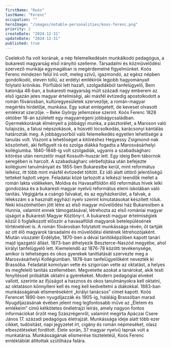 ```yaml
---
firstName: "Koós"
lastName: "Ferenc"
occupation: ""
heroImage: "/images/notable-personalities/koos-ferenc.png"
priority: 2
createDate: "2024-12-31"
updateDate: "2024-12-31"
published: true
---
```


<ContentTextBlock>
Cselekvő fia volt korának, a nép felemelkedésén munkálkodó pedagógus, a bukaresti magyarság első irányító szelleme. Társadalmi és közművelődési szervező munkája egymagában is megérdemelné figyelmünket. Koós Ferenc mindezen felül író volt, meleg szívű, igazmondó, az egész népben gondolkodó, eleven tollú, az erdélyi emlékírók legjobb hagyományait folytató krónikás. Pórfiúból lett hazafi, szolgadiákból tanfelügyelő, Bem katonája 48-ban, a bukaresti magyarság múlt századi nagy emberem az első igazán jeles magyar értelmiségi, aki másfél évtizedig apostolkodott a román fővárosban, kultúregyesületek szervezője, a román-magyar megértés hirdetője, munkása. Egy sokat emlegetett, de keveset olvasott emlékirat szerzője. – Beke György jellemzése szerint. 
</ContentTextBlock>

<ContentTextBlock>
Koós Ferenc 1828 október 18-án született egy magyarrégeni jobbágycsaládban. Gyermekkorának élményeit a jobbágyi munka, a pásztorélet, a Maroson való tutajozás, a falusi népszokások, a húsvéti locsolkodás, karácsonyi kántálás határozták meg. A jobbágysorból való felemelkedés egyetlen lehetősége a tanulás volt. Viszont a lehetőséget a kitöréshez Hegyessy Zsigmond-nak köszönheti, aki felfigyelt rá és szolga diákká fogadta a Marosvásárhelyi kollégiumba. 1840-1848-ig volt szolgadiák, ugyanis a szabadságharc kitörése után nemzetőr majd Kossuth-huszár lett. Egy ideig Bem tábornok seregében is harcolt. A szabadságharc vérbefojtása után befejezte kollégiumi tanulmányait és 1855-ben Bukarestbe kerül, mint református lelkész, itt több mint másfél évtizedet töltött. Ez idő alatt úttörő jelentőségű tetteket hajtott végre. Feladatai közé tartozott a lelkészi teendők mellet a román lakta vidékeken, Moldva és Havasalföldön élő református hívek lelki gondozása és a bukaresti magyar nyelvű református elemi iskolában való tanítás. Végigjárta a csángó falvakat, és az egyházkerület, a falvak, a lélekszám s a használt egyházi nyelv szerint kimutatásokat készített róluk.
</ContentTextBlock>

<ContentTextBlock>
Neki köszönhetően jött létre az első magyar művelődési ház Bukarestben a Hunnia, valamint ennek támogatásával, létrehozta az első romániai magyar újságot a Bukaresti Magyar Közlöny-t. A bukaresti magyar értelmiségiek közül ő foglalkozott először a havasalföldi magyarok betelepülésének történetével is. A román fővárosban folytatott munkássága révén, őt tartják az ott élő magyarok társadalmi és művelődési életének létrehozójaként.
</ContentTextBlock>

<ContentTextBlock>
Miután visszatér Erdélybe, 1870-ben a dévai tanítóképzőben kapott tanári majd igazgatói állást. 1873-ban áthelyezik Beszterce-Naszód megyébe, ahol királyi tanfelügyelő lett. Kiemelendő az 1876-78 közötti tevékenysége, amikor is tehetséges és okos gyerekek taníttatását szervezte meg a Marosvásárhelyi Kollégiumban. 1878-ban tanfelügyelőként nevezték ki Brassóba. Feladatát komolyan vette és szigorúan vette az oktatást, a helyes és megfelelő tanítás szellemében. Megvetette azokat a tanárokat, akik testi fenyítéssel próbálták oktatni a gyerekeket. Modern pedagógiai elveket vallott, szerinte az ifjúságot a hasznos és okos tanulmányokra kell oktatni, az oktatáson könnyíteni kell és meg kell kedveltetni a diákokkal. 1883-ban munkásságának elismeréseként „királyi tanácsos” címet kapott.
</ContentTextBlock>

<ContentTextBlock>
Koós Ferencet 1890-ben nyugdíjazzák és 1905-ig, haláláig Brassóban marad. Nyugdíjazásának évében jelent meg legfontosabb műve az „Életem és emlékeim” című kétkötetes önéletrajzi leírás, amely nagyon fontos információkat őrzőt meg Szászrégenről, valamint megírta Apáczai Csere János 17. századi pedagógus életrajzát. Munkássága ideje alatt több ezer cikket, tudósítást, napi jegyzetet írt, cigány és román népmeséket, olasz elbeszéléseket fordított. Élete során, 37 magyar nyelvű lapnak volt a munkatársa. Munkásságának elismerése tiszteletéül, Koós Ferenc emléktáblát állítottak szülőháza falára.
</ContentTextBlock>
